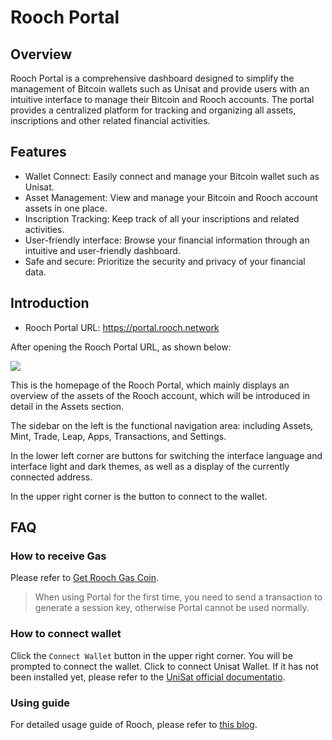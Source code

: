 # Rooch Portal

## Overview

Rooch Portal is a comprehensive dashboard designed to simplify the management of Bitcoin wallets such as Unisat and provide users with an intuitive interface to manage their Bitcoin and Rooch accounts. The portal provides a centralized platform for tracking and organizing all assets, inscriptions and other related financial activities.

## Features

- Wallet Connect: Easily connect and manage your Bitcoin wallet such as Unisat.
- Asset Management: View and manage your Bitcoin and Rooch account assets in one place.
- Inscription Tracking: Keep track of all your inscriptions and related activities.
- User-friendly interface: Browse your financial information through an intuitive and user-friendly dashboard.
- Safe and secure: Prioritize the security and privacy of your financial data.

## Introduction

- Rooch Portal URL: https://portal.rooch.network

After opening the Rooch Portal URL, as shown below:

![](/docs/portal/portal-home.png)

This is the homepage of the Rooch Portal, which mainly displays an overview of the assets of the Rooch account, which will be introduced in detail in the Assets section.

The sidebar on the left is the functional navigation area: including Assets, Mint, Trade, Leap, Apps, Transactions, and Settings.

In the lower left corner are buttons for switching the interface language and interface light and dark themes, as well as a display of the currently connected address.

In the upper right corner is the button to connect to the wallet.

## FAQ

### How to receive Gas

Please refer to [Get Rooch Gas Coin](../../build/getting-started/get-gas-coin).

> When using Portal for the first time, you need to send a transaction to generate a session key, otherwise Portal cannot be used normally.

### How to connect wallet

Click the `Connect Wallet` button in the upper right corner. You will be prompted to connect the wallet. Click to connect Unisat Wallet. If it has not been installed yet, please refer to the [UniSat official documentatio](https://unisat.io/download).

### Using guide

For detailed usage guide of Rooch, please refer to [this blog](../../blog/using-portal).

